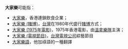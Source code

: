 '''大家樂'''可能指：
*[[大家樂|大家樂]]，香港連鎖飲食企業；
*[[大家樂_(賭博)|大家樂 (賭博)]]，[[台灣|台灣]]在1980年代盛行[[賭博|賭博]]方式；
*[[大家樂_(1975年電影)|大家樂 (1975年電影)]]，1975年香港電影，由[[溫拿樂隊|溫拿樂隊]]主演；
*[[大家樂_(電視節目)|大家樂 (電視節目)]]，[[台灣電視公司|台灣電視公司]]綜藝節目
*[[他加祿語|大家樂語]]，他加祿語的一種翻譯
{{disambig|Cat=三字大中华地区相关消歧义|D大}}